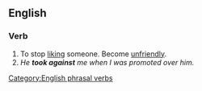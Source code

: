 ==English==

===Verb===
{{infl|en|verb|head=[[take]] [[against]]}}

# To stop [[liking]] someone. Become [[unfriendly]].
#''He '''took against''' me when I was promoted over him.''

[[Category:English phrasal verbs]]
